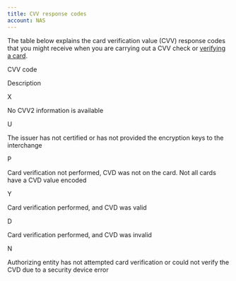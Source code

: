 ```yaml
---
title: CVV response codes
account: NAS
---
```

The table below explains the card verification value (CVV) response codes that you might receive when you are carrying out a CVV check or [verifying a card](/display/x/Card+verification).

CVV code

Description

X

No CVV2 information is available

U

The issuer has not certified or has not provided the encryption keys to the interchange

P

Card verification not performed, CVD was not on the card. Not all cards have a CVD value encoded

Y

Card verification performed, and CVD was valid

D

Card verification performed, and CVD was invalid

N

Authorizing entity has not attempted card verification or could not verify the CVD due to a security device error
